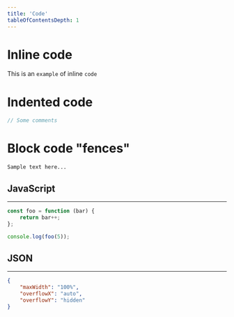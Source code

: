 ```yaml
---
title: 'Code'
tableOfContentsDepth: 1
---
```


# Inline code

This is an `example` of inline `code`

# Indented code

```js
// Some comments
```

# Block code "fences"

```
Sample text here...
```

## JavaScript

---

```js
const foo = function (bar) {
	return bar++;
};

console.log(foo(5));
```

## JSON

---

```json
{
	"maxWidth": "100%",
	"overflowX": "auto",
	"overflowY": "hidden"
}
```
